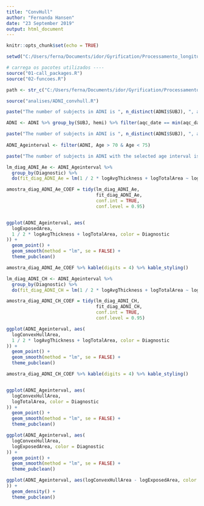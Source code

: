 ```yaml
---
title: "ConvHull"
author: "Fernanda Hansen"
date: "23 September 2019"
output: html_document
---
```


```r
knitr::opts_chunk$set(echo = TRUE)
```

```r
setwd("C:/Users/ferna/Documents/idor/Gyrification/Processamento_longitudinal/V6/") # se no computador

# carrega os pacotes utilizados ----
source("01-call_packages.R")
source("02-funcoes.R")

path <- str_c("C:/Users/ferna/Documents/idor/Gyrification/Processamento_longitudinal/V6/data/resultados/")

source("analises/ADNI_convhull.R")

paste("The number of subjects in ADNI is ", n_distinct(ADNI$SUBJ), ", and",length(ADNI$SUBJ) ," data points, with a mean age of", mean(ADNI$Age),"years old. This dataset has more than one session per subject.")

ADNI <- ADNI %>% group_by(SUBJ, hemi) %>% filter(aqc_date == min(aqc_date))

paste("The number of subjects in ADNI is ", n_distinct(ADNI$SUBJ), ", and",length(ADNI$SUBJ) ," data points, with a mean age of", mean(ADNI$Age),"years old. This dataset has only one session per subject.", "The maximum age is", max(ADNI$Age), ", and the minimum is", min(ADNI$Age))
      
ADNI_Ageinterval <- filter(ADNI, Age > 70 & Age < 75)

paste("The number of subjects in ADNI with the selected age interval is ", n_distinct(ADNI_Ageinterval$SUBJ), ", and", length(ADNI_Ageinterval$SUBJ) ," data points, with a mean age of", mean(ADNI_Ageinterval$Age),"years old. The maximum age is", max(ADNI_Ageinterval$Age), ", and the minimum is", min(ADNI_Ageinterval$Age))

lm_diag_ADNI_Ae <- ADNI_Ageinterval %>%
  group_by(Diagnostic) %>%
  do(fit_diag_ADNI_Ae = lm(1 / 2 * logAvgThickness + logTotalArea ~ logExposedArea, data = .))

amostra_diag_ADNI_Ae_COEF = tidy(lm_diag_ADNI_Ae,
                                 fit_diag_ADNI_Ae,
                                 conf.int = TRUE,
                                 conf.level = 0.95)


ggplot(ADNI_Ageinterval, aes(
  logExposedArea,
  1 / 2 * logAvgThickness + logTotalArea, color = Diagnostic
)) +
  geom_point() +
  geom_smooth(method = "lm", se = FALSE) +
  theme_pubclean()

amostra_diag_ADNI_Ae_COEF %>% kable(digits = 4) %>% kable_styling()

lm_diag_ADNI_CH <- ADNI_Ageinterval %>%
  group_by(Diagnostic) %>%
  do(fit_diag_ADNI_CH = lm(1 / 2 * logAvgThickness + logTotalArea ~ logConvexHullArea, data = .))

amostra_diag_ADNI_CH_COEF = tidy(lm_diag_ADNI_CH,
                                 fit_diag_ADNI_CH,
                                 conf.int = TRUE,
                                 conf.level = 0.95)

ggplot(ADNI_Ageinterval, aes(
  logConvexHullArea,
  1 / 2 * logAvgThickness + logTotalArea, color = Diagnostic
)) +
  geom_point() +
  geom_smooth(method = "lm", se = FALSE) + 
  theme_pubclean()

amostra_diag_ADNI_CH_COEF %>% kable(digits = 4) %>% kable_styling()


ggplot(ADNI_Ageinterval, aes(
  logConvexHullArea,
  logTotalArea, color = Diagnostic
)) +
  geom_point() +
  geom_smooth(method = "lm", se = FALSE) + 
  theme_pubclean()

ggplot(ADNI_Ageinterval, aes(
  logConvexHullArea,
  logExposedArea, color = Diagnostic
)) +
  geom_point() +
  geom_smooth(method = "lm", se = FALSE) + 
  theme_pubclean()

ggplot(ADNI_Ageinterval, aes(logConvexHullArea - logExposedArea, color = Diagnostic, fill = Diagnostic, alpha = 0.3
)) +
  geom_density() +
  theme_pubclean()

```

